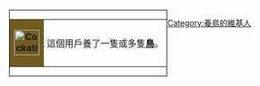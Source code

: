 <div style="float: left; border:solid #180614  1px; margin: 1px;">
{| cellspacing="0" style="width: 238px; background: #fff1cf ;"
| style="width: 45px; height: 45px; background: #715c1f ; text-align: center; font-size: {{{5|{{{id-s|14}}}}}}pt; color: {{{id-fc|black}}};" | '''[[File:Cockatiel3.jpg|45px]]'''
| style="font-size: {{{info-s|10}}}pt; padding: 4pt; line-height: 1.25em; color: {{{info-fc|black}}};" | 這個用戶養了一隻或多隻'''[[鳥]]'''。
|}</div><includeonly>
[[Category:養鳥的維基人|{{PAGENAME}}]]
</includeonly>
[[Category:養鳥的維基人]]